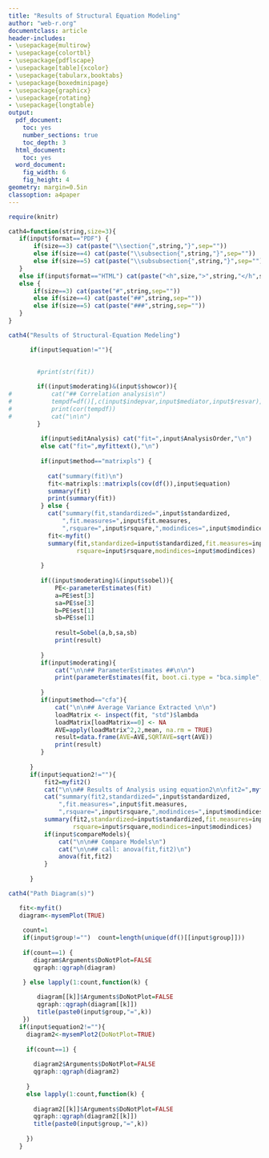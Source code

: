 ```yaml
---
title: "Results of Structural Equation Modeling"
author: "web-r.org"
documentclass: article
header-includes:
- \usepackage{multirow}
- \usepackage{colortbl}
- \usepackage{pdflscape}
- \usepackage[table]{xcolor}
- \usepackage{tabularx,booktabs}
- \usepackage{boxedminipage}
- \usepackage{graphicx}
- \usepackage{rotating}
- \usepackage{longtable}
output: 
  pdf_document:
    toc: yes
    number_sections: true
    toc_depth: 3
  html_document:
    toc: yes
  word_document:
    fig_width: 6
    fig_height: 4
geometry: margin=0.5in
classoption: a4paper
---
```


```r
require(knitr)

cath4=function(string,size=3){
   if(input$format=="PDF") {
       if(size==3) cat(paste("\\section{",string,"}",sep=""))
       else if(size==4) cat(paste("\\subsection{",string,"}",sep=""))
       else if(size==5) cat(paste("\\subsubsection{",string,"}",sep=""))
   }
   else if(input$format=="HTML") cat(paste("<h",size,">",string,"</h",size,">",sep=""))
   else {
       if(size==3) cat(paste("#",string,sep=""))  
       else if(size==4) cat(paste("##",string,sep=""))  
       else if(size==5) cat(paste("###",string,sep=""))  
   }       
}


```


```r

cath4("Results of Structural-Equation Medeling")
```

```r
      if(input$equation!=""){    
        
         
        #print(str(fit))

        if((input$moderating)&(input$showcor)){
#           cat("## Correlation analysis\n")
#           tempdf=df()[,c(input$indepvar,input$mediator,input$resvar)]
#           print(cor(tempdf))
#           cat("\n\n")
        }  
        
         if(input$editAnalysis) cat("fit=",input$AnalysisOrder,"\n")   
         else cat("fit=",myfittext(),"\n")
        
         if(input$method=="matrixpls") {
           
           cat("summary(fit)\n")
           fit<-matrixpls::matrixpls(cov(df()),input$equation)
           summary(fit)
           print(summary(fit))
         } else {
           cat("summary(fit,standardized=",input$standardized,
               ",fit.measures=",input$fit.measures,
               ",rsquare=",input$rsquare,",modindices=",input$modindices,")\n\n")
           fit<-myfit()
           summary(fit,standardized=input$standardized,fit.measures=input$fit.measures,
                   rsquare=input$rsquare,modindices=input$modindices)
         
         } 
         
         if((input$moderating)&(input$sobel)){
             PE<-parameterEstimates(fit)
             a=PE$est[3]
             sa=PE$se[3]
             b=PE$est[1]
             sb=PE$se[1]
             
             result=Sobel(a,b,sa,sb)
             print(result)
           
         }
         if(input$moderating){
             cat("\n\n## ParameterEstimates ##\n\n")
             print(parameterEstimates(fit, boot.ci.type = "bca.simple", standardized = TRUE))
           
         }   
         if(input$method=="cfa"){
             cat("\n\n## Average Variance Extracted \n\n")
             loadMatrix <- inspect(fit, "std")$lambda
             loadMatrix[loadMatrix==0] <- NA
             AVE=apply(loadMatrix^2,2,mean, na.rm = TRUE)
             result=data.frame(AVE=AVE,SQRTAVE=sqrt(AVE))
             print(result)
         }
      
      }
      if(input$equation2!=""){ 
          fit2=myfit2()
          cat("\n\n## Results of Analysis using equation2\n\nfit2=",myfittext2(),"\n")
          cat("summary(fit2,standardized=",input$standardized,
              ",fit.measures=",input$fit.measures,
              ",rsquare=",input$rsquare,",modindices=",input$modindices,")\n\n")
          summary(fit2,standardized=input$standardized,fit.measures=input$fit.measures,
                  rsquare=input$rsquare,modindices=input$modindices)
          if(input$compareModels){
              cat("\n\n## Compare Models\n")
              cat("\n\n## call: anova(fit,fit2)\n")
              anova(fit,fit2)
          }
          
      }  

```

```r

cath4("Path Diagram(s)")
```


```r
   fit<-myfit()    
   diagram<-mysemPlot(TRUE)
   
    count=1
    if(input$group!="")  count=length(unique(df()[[input$group]]))
    
    if(count==1) {
       diagram$Arguments$DoNotPlot=FALSE
       qgraph::qgraph(diagram)

    } else lapply(1:count,function(k) {
       
        diagram[[k]]$Arguments$DoNotPlot=FALSE
        qgraph::qgraph(diagram[[k]])
        title(paste0(input$group,"=",k))
    })
   if(input$equation2!=""){
     diagram2<-mysemPlot2(DoNotPlot=TRUE)
     
     if(count==1) {
       
       diagram2$Arguments$DoNotPlot=FALSE
       qgraph::qgraph(diagram2)
       
     }  
     else lapply(1:count,function(k) {
      
       diagram2[[k]]$Arguments$DoNotPlot=FALSE
       qgraph::qgraph(diagram2[[k]])
       title(paste0(input$group,"=",k))
       
     })
   }
```
